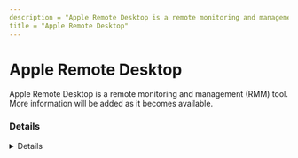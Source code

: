 ```yaml
---
description = "Apple Remote Desktop is a remote monitoring and management (RMM) tool. More information will be added as it becomes available."
title = "Apple Remote Desktop"
---
```




# Apple Remote Desktop

Apple Remote Desktop is a remote monitoring and management (RMM) tool. More information will be added as it becomes available.

### Details
<Details author={""}
         category={""}
         created={""}
         website={""}
         lastModified={"2/24/2024"}
         privileges={""}
         free={ "" }
         verification={""}
/>

#### Installation Paths
<Card code={ ["ARDAgent.app"] }/>





### Forensic Artifacts




#### Network Artifacts
<EuiSpacer size="xl"/>
<NetworkArtifactsTable data={ [{"Description": "Known remote domains", "Domains": ["user_managed"], "Ports": []}] }/>




### Detections
- Detects potential network activity of Apple Remote Desktop RMM tool
  - [Sigma Rule](https://github.com/magicsword-io/LOLRMM/blob/main/detections/sigma/apple_remote_desktop_network_sigma.yml)

### References
- [https://support.apple.com/guide/remote-desktop/install-and-set-up-remote-desktop-apdf49e03a4/mac](https://support.apple.com/guide/remote-desktop/install-and-set-up-remote-desktop-apdf49e03a4/mac)

